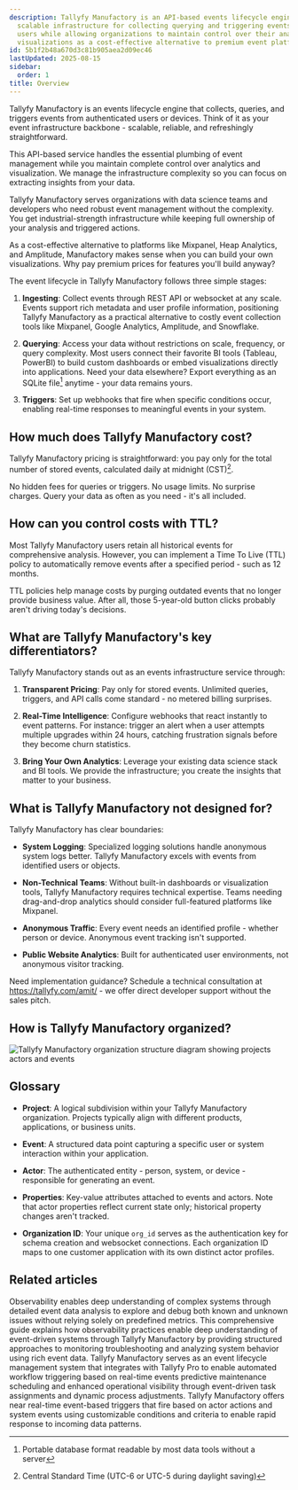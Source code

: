 ```yaml
---
description: Tallyfy Manufactory is an API-based events lifecycle engine that provides
  scalable infrastructure for collecting querying and triggering events from authenticated
  users while allowing organizations to maintain control over their analytics and
  visualizations as a cost-effective alternative to premium event platforms.
id: 5b1f2b48a670d3c81b905aea2d09ec46
lastUpdated: 2025-08-15
sidebar:
  order: 1
title: Overview
---
```


Tallyfy Manufactory is an events lifecycle engine that collects, queries, and triggers events from authenticated users or devices. Think of it as your event infrastructure backbone - scalable, reliable, and refreshingly straightforward.

This API-based service handles the essential plumbing of event management while you maintain complete control over analytics and visualization. We manage the infrastructure complexity so you can focus on extracting insights from your data.

Tallyfy Manufactory serves organizations with data science teams and developers who need robust event management without the complexity. You get industrial-strength infrastructure while keeping full ownership of your analysis and triggered actions.

As a cost-effective alternative to platforms like Mixpanel, Heap Analytics, and Amplitude, Manufactory makes sense when you can build your own visualizations. Why pay premium prices for features you'll build anyway?

The event lifecycle in Tallyfy Manufactory follows three simple stages:

1. **Ingesting**: Collect events through REST API or websocket at any scale. Events support rich metadata and user profile information, positioning Tallyfy Manufactory as a practical alternative to costly event collection tools like Mixpanel, Google Analytics, Amplitude, and Snowflake.

2. **Querying**: Access your data without restrictions on scale, frequency, or query complexity. Most users connect their favorite BI tools (Tableau, PowerBI) to build custom dashboards or embed visualizations directly into applications. Need your data elsewhere? Export everything as an SQLite file[^2] anytime - your data remains yours.

3. **Triggers**: Set up webhooks that fire when specific conditions occur, enabling real-time responses to meaningful events in your system.

## How much does Tallyfy Manufactory cost?

Tallyfy Manufactory pricing is straightforward: you pay only for the total number of stored events, calculated daily at midnight (CST)[^1].

No hidden fees for queries or triggers. No usage limits. No surprise charges. Query your data as often as you need - it's all included.

## How can you control costs with TTL?

Most Tallyfy Manufactory users retain all historical events for comprehensive analysis. However, you can implement a Time To Live (TTL) policy to automatically remove events after a specified period - such as 12 months.

TTL policies help manage costs by purging outdated events that no longer provide business value. After all, those 5-year-old button clicks probably aren't driving today's decisions.

## What are Tallyfy Manufactory's key differentiators?

Tallyfy Manufactory stands out as an events infrastructure service through:

1. **Transparent Pricing**: Pay only for stored events. Unlimited queries, triggers, and API calls come standard - no metered billing surprises.

2. **Real-Time Intelligence**: Configure webhooks that react instantly to event patterns. For instance: trigger an alert when a user attempts multiple upgrades within 24 hours, catching frustration signals before they become churn statistics.

3. **Bring Your Own Analytics**: Leverage your existing data science stack and BI tools. We provide the infrastructure; you create the insights that matter to your business.

## What is Tallyfy Manufactory not designed for?

Tallyfy Manufactory has clear boundaries:

* **System Logging**: Specialized logging solutions handle anonymous system logs better. Tallyfy Manufactory excels with events from identified users or objects.

* **Non-Technical Teams**: Without built-in dashboards or visualization tools, Tallyfy Manufactory requires technical expertise. Teams needing drag-and-drop analytics should consider full-featured platforms like Mixpanel.

* **Anonymous Traffic**: Every event needs an identified profile - whether person or device. Anonymous event tracking isn't supported.

* **Public Website Analytics**: Built for authenticated user environments, not anonymous visitor tracking.

Need implementation guidance? Schedule a technical consultation at https://tallyfy.com/amit/ - we offer direct developer support without the sales pitch.

## How is Tallyfy Manufactory organized?

![Tallyfy Manufactory organization structure diagram showing projects actors and events](https://screenshots.tallyfy.com/manufactory-org-structure-v1.png)

## Glossary

* **Project**: A logical subdivision within your Tallyfy Manufactory organization. Projects typically align with different products, applications, or business units.

* **Event**: A structured data point capturing a specific user or system interaction within your application.

* **Actor**: The authenticated entity - person, system, or device - responsible for generating an event.

* **Properties**: Key-value attributes attached to events and actors. Note that actor properties reflect current state only; historical property changes aren't tracked.

* **Organization ID**: Your unique `org_id` serves as the authentication key for schema creation and websocket connections. Each organization ID maps to one customer application with its own distinct actor profiles.


[^1]: Central Standard Time (UTC-6 or UTC-5 during daylight saving)
[^2]: Portable database format readable by most data tools without a server

## Related articles
<CardGrid>
<LinkTitleCard header="<b>Best Practices > What is observability?</b>" href="/products/manufactory/best-practices/what-is-observability/" > Observability enables deep understanding of complex systems through detailed event data analysis to explore and debug both known and unknown issues without relying solely on predefined metrics. </LinkTitleCard>
<LinkTitleCard header="<b>Manufactory > Introduction to observability best practices</b>" href="/products/manufactory/best-practices/" > This comprehensive guide explains how observability practices enable deep understanding of event-driven systems through Tallyfy Manufactory by providing structured approaches to monitoring troubleshooting and analyzing system behavior using rich event data. </LinkTitleCard>
<LinkTitleCard header="<b>Manufactory > Use cases and internal use with Tallyfy Pro</b>" href="/products/manufactory/use-cases/" > Tallyfy Manufactory serves as an event lifecycle management system that integrates with Tallyfy Pro to enable automated workflow triggering based on real-time events predictive maintenance scheduling and enhanced operational visibility through event-driven task assignments and dynamic process adjustments. </LinkTitleCard>
<LinkTitleCard header="<b>Manufactory > Triggers</b>" href="/products/manufactory/triggers/" > Tallyfy Manufactory offers near real-time event-based triggers that fire based on actor actions and system events using customizable conditions and criteria to enable rapid response to incoming data patterns. </LinkTitleCard>
</CardGrid>